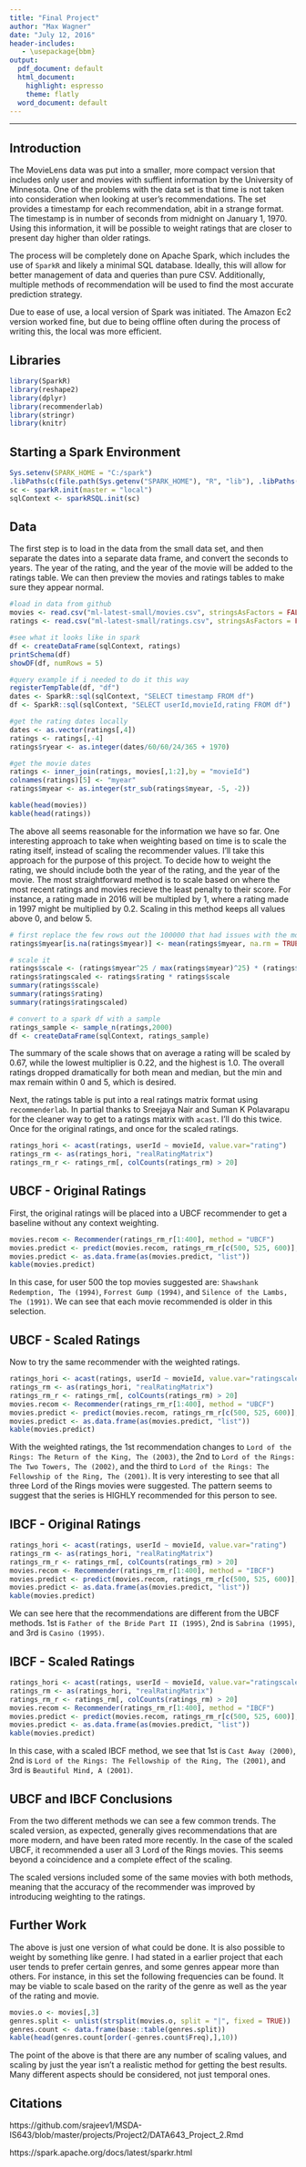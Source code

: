 ```yaml
---
title: "Final Project"
author: "Max Wagner"
date: "July 12, 2016"
header-includes:
   - \usepackage{bbm}
output:
  pdf_document: default
  html_document:
    highlight: espresso
    theme: flatly
  word_document: default
---
```

***

## Introduction

The MovieLens data was put into a smaller, more compact version that includes only user and movies with suffient information by the University of Minnesota. One of the problems with the data set is that time is not taken into consideration when looking at user's recommendations. The set provides a timestamp for each recommendation, abit in a strange format. The timestamp is in number of seconds from midnight on January 1, 1970. Using this information, it will be possible to weight ratings that are closer to present day higher than older ratings. 

The process will be completely done on Apache Spark, which includes the use of `SparkR` and likely a minimal SQL database. Ideally, this will allow for better management of data and queries than pure CSV. Additionally, multiple methods of recommendation will be used to find the most accurate prediction strategy.

Due to ease of use, a local version of Spark was initiated. The Amazon Ec2 version worked fine, but due to being offline often during the process of writing this, the local was more efficient.

## Libraries

```r
library(SparkR)
library(reshape2)
library(dplyr)
library(recommenderlab)
library(stringr)
library(knitr)
```

## Starting a Spark Environment

```r
Sys.setenv(SPARK_HOME = "C:/spark")
.libPaths(c(file.path(Sys.getenv("SPARK_HOME"), "R", "lib"), .libPaths()))
sc <- sparkR.init(master = "local")
sqlContext <- sparkRSQL.init(sc)
```

## Data

The first step is to load in the data from the small data set, and then separate the dates into a separate data frame, and convert the seconds to years. The year of the rating, and the year of the movie will be added to the ratings table. We can then preview the movies and ratings tables to make sure they appear normal.

```r
#load in data from github
movies <- read.csv("ml-latest-small/movies.csv", stringsAsFactors = FALSE)
ratings <- read.csv("ml-latest-small/ratings.csv", stringsAsFactors = FALSE)

#see what it looks like in spark
df <- createDataFrame(sqlContext, ratings)
printSchema(df)
showDF(df, numRows = 5)

#query example if i needed to do it this way
registerTempTable(df, "df")
dates <- SparkR::sql(sqlContext, "SELECT timestamp FROM df")
df <- SparkR::sql(sqlContext, "SELECT userId,movieId,rating FROM df")

#get the rating dates locally
dates <- as.vector(ratings[,4])
ratings <- ratings[,-4]
ratings$ryear <- as.integer(dates/60/60/24/365 + 1970)

#get the movie dates
ratings <- inner_join(ratings, movies[,1:2],by = "movieId")
colnames(ratings)[5] <- "myear"
ratings$myear <- as.integer(str_sub(ratings$myear, -5, -2))

kable(head(movies))
kable(head(ratings))
```

The above all seems reasonable for the information we have so far. One interesting approach to take when weighting based on time is to scale the rating itself, instead of scaling the recommender values. I'll take this approach for the purpose of this project. To decide how to weight the rating, we should include both the year of the rating, and the year of the movie. The most straightforward method is to scale based on where the most recent ratings and movies recieve the least penalty to their score. For instance, a rating made in 2016 will be multipled by 1, where a rating made in 1997 might be multiplied by 0.2. Scaling in this method keeps all values above 0, and below 5.

```r
# first replace the few rows out the 100000 that had issues with the movie year
ratings$myear[is.na(ratings$myear)] <- mean(ratings$myear, na.rm = TRUE)

# scale it
ratings$scale <- (ratings$myear^25 / max(ratings$myear)^25) * (ratings$myear^25 / max(ratings$myear)^25)
ratings$ratingscaled <- ratings$rating * ratings$scale
summary(ratings$scale)
summary(ratings$rating)
summary(ratings$ratingscaled)

# convert to a spark df with a sample
ratings_sample <- sample_n(ratings,2000)
df <- createDataFrame(sqlContext, ratings_sample)
```

The summary of the scale shows that on average a rating will be scaled by 0.67, while the lowest multiplier is 0.22, and the highest is 1.0. The overall ratings dropped dramatically for both mean and median, but the min and max remain within 0 and 5, which is desired.

Next, the ratings table is put into a real ratings matrix format using `recommenderlab`. In partial thanks to Sreejaya Nair and Suman K Polavarapu for the cleaner way to get to a ratings matrix with `acast`. I'll do this twice. Once for the original ratings, and once for the scaled ratings.

```r
ratings_hori <- acast(ratings, userId ~ movieId, value.var="rating")
ratings_rm <- as(ratings_hori, "realRatingMatrix")
ratings_rm_r <- ratings_rm[, colCounts(ratings_rm) > 20]
```

## UBCF - Original Ratings

First, the original ratings will be placed into a UBCF recommender to get a baseline without any context weighting.

```r
movies.recom <- Recommender(ratings_rm_r[1:400], method = "UBCF")
movies.predict <- predict(movies.recom, ratings_rm_r[c(500, 525, 600)],n=3)
movies.predict <- as.data.frame(as(movies.predict, "list"))
kable(movies.predict)
```

In this case, for user 500 the top movies suggested are: `Shawshank Redemption, The (1994)`, `Forrest Gump (1994)`, and `Silence of the Lambs, The (1991)`. We can see that each movie recommended is older in this selection. 

## UBCF - Scaled Ratings

Now to try the same recommender with the weighted ratings.

```r
ratings_hori <- acast(ratings, userId ~ movieId, value.var="ratingscaled")
ratings_rm <- as(ratings_hori, "realRatingMatrix")
ratings_rm_r <- ratings_rm[, colCounts(ratings_rm) > 20]
movies.recom <- Recommender(ratings_rm_r[1:400], method = "UBCF")
movies.predict <- predict(movies.recom, ratings_rm_r[c(500, 525, 600)],n=3)
movies.predict <- as.data.frame(as(movies.predict, "list"))
kable(movies.predict)
```

With the weighted ratings, the 1st recommendation changes to `Lord of the Rings: The Return of the King, The (2003)`, the 2nd to `Lord of the Rings: The Two Towers, The (2002)`, and the third to `Lord of the Rings: The Fellowship of the Ring, The (2001)`. It is very interesting to see that all three Lord of the Rings movies were suggested. The pattern seems to suggest that the series is HIGHLY recommended for this person to see. 

## IBCF - Original Ratings

```r
ratings_hori <- acast(ratings, userId ~ movieId, value.var="rating")
ratings_rm <- as(ratings_hori, "realRatingMatrix")
ratings_rm_r <- ratings_rm[, colCounts(ratings_rm) > 20]
movies.recom <- Recommender(ratings_rm_r[1:400], method = "IBCF")
movies.predict <- predict(movies.recom, ratings_rm_r[c(500, 525, 600)],n=3)
movies.predict <- as.data.frame(as(movies.predict, "list"))
kable(movies.predict)
```

We can see here that the recommendations are different from the UBCF methods. 1st is `Father of the Bride Part II (1995)`, 2nd is `Sabrina (1995)`, and 3rd is `Casino (1995)`.

## IBCF - Scaled Ratings

```r
ratings_hori <- acast(ratings, userId ~ movieId, value.var="ratingscaled")
ratings_rm <- as(ratings_hori, "realRatingMatrix")
ratings_rm_r <- ratings_rm[, colCounts(ratings_rm) > 20]
movies.recom <- Recommender(ratings_rm_r[1:400], method = "IBCF")
movies.predict <- predict(movies.recom, ratings_rm_r[c(500, 525, 600)],n=3)
movies.predict <- as.data.frame(as(movies.predict, "list"))
kable(movies.predict)
```

In this case, with a scaled IBCF method, we see that 1st is `Cast Away (2000)`, 2nd is `Lord of the Rings: The Fellowship of the Ring, The (2001)`, and 3rd is `Beautiful Mind, A (2001)`. 

## UBCF and IBCF Conclusions

From the two different methods we can see a few common trends. The scaled version, as expected, generally gives recommendations that are more modern, and have been rated more recently. In the case of the scaled UBCF, it recommended a user all 3 Lord of the Rings movies. This seems beyond a coincidence and a complete effect of the scaling. 

The scaled versions included some of the same movies with both methods, meaning that the accuracy of the recommender was improved by introducing weighting to the ratings.

## Further Work

The above is just one version of what could be done. It is also possible to weight by something like genre. I had stated in a earlier project that each user tends to prefer certain genres, and some genres appear more than others. For instance, in this set the following frequencies can be found. It may be viable to scale based on the rarity of the genre as well as the year of the rating and movie. 

```r
movies.o <- movies[,3]
genres.split <- unlist(strsplit(movies.o, split = "|", fixed = TRUE))
genres.count <- data.frame(base::table(genres.split))
kable(head(genres.count[order(-genres.count$Freq),],10))
```

The point of the above is that there are any number of scaling values, and scaling by just the year isn't a realistic method for getting the best results. Many different aspects should be considered, not just temporal ones.

## Citations

https://github.com/srajeev1/MSDA-IS643/blob/master/projects/Project2/DATA643_Project_2.Rmd

https://spark.apache.org/docs/latest/sparkr.html